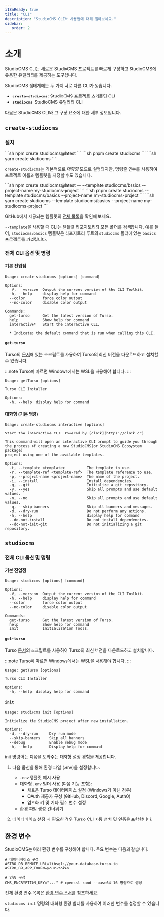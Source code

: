 ```yaml
---
i18nReady: true
title: "CLI"
description: "StudioCMS CLI와 사용법에 대해 알아보세요."
sidebar:
   order: 2
---
```



# 소개

StudioCMS CLI는 새로운 StudioCMS 프로젝트를 빠르게 구성하고 StudioCMS에 유용한 유틸리티를 제공하는 도구입니다.

StudioCMS 생태계에는 두 가지 서로 다른 CLI가 있습니다.

- **`create-studiocms`**: StudioCMS 프로젝트 스캐폴딩 CLI
- **`studiocms`**: StudioCMS 유틸리티 CLI

다음은 StudioCMS CLI와 그 구성 요소에 대한 세부 정보입니다.

## `create-studiocms`

### 설치

<Tabs syncKey='pkgs'>
  <TabItem label="npm" icon="seti:npm">
  ```sh
  npm create studiocms@latest
  ```
  </TabItem>
  <TabItem label="pnpm" icon="pnpm">
  ```sh
  pnpm create studiocms
  ```
  </TabItem>
  <TabItem label="yarn" icon="seti:yarn">
  ```sh
  yarn create studiocms
  ```
  </TabItem>
</Tabs>

`create-studiocms`는 기본적으로 _대화형_ 모드로 실행되지만, 명령줄 인수를 사용하여 프로젝트 이름과 템플릿을 지정할 수도 있습니다.

<Tabs syncKey='pkgs'>
  <TabItem label="npm" icon="seti:npm">
  ```sh
  npm create studiocms@latest -- --template studiocms/basics --project-name my-studiocms-project
  ```
  </TabItem>
  <TabItem label="pnpm" icon="pnpm">
  ```sh
  pnpm create studiocms --template studiocms/basics --project-name my-studiocms-project
  ```
  </TabItem>
  <TabItem label="yarn" icon="seti:yarn">
  ```sh
  yarn create studiocms --template studiocms/basics --project-name my-studiocms-project
  ```
  </TabItem>
</Tabs>

GitHub에서 제공되는 템플릿의 [전체 목록][templates]을 확인해 보세요.

`--template`을 사용할 때 CLI는 템플릿 리포지토리의 모든 폴더를 검색합니다. 예를 들어, `studiocms/basics` 템플릿은 리포지토리 루트의 `studiocms` 폴더에 있는 `basics` 프로젝트를 가리킵니다.

### 전체 CLI 옵션 및 명령

#### 기본 진입점

```log
Usage: create-studiocms [options] [command]

Options:
  -V, --version  Output the current version of the CLI Toolkit.
  -h, --help     display help for command
  --color        force color output
  --no-color     disable color output

Commands:
  get-turso      Get the latest version of Turso.
  help           Show help for command
  interactive*   Start the interactive CLI.

  * Indicates the default command that is run when calling this CLI.
```

#### `get-turso`

Turso의 [문서](https://docs.turso.tech/cli/installation)에 있는 스크립트를 사용하여 Turso의 최신 버전을 다운로드하고 설치할 수 있습니다.

:::note
Turso에 따르면 Windows에서는 WSL을 사용해야 합니다.
:::

```log
Usage: getTurso [options]

Turso CLI Installer

Options:
  -h, --help  display help for command
```

#### 대화형 (기본 명령)

```log
Usage: create-studiocms interactive [options]

Start the interactive CLI. Powered by [clack](https://clack.cc).

This command will open an interactive CLI prompt to guide you through
the process of creating a new StudioCMS(or StudioCMS Ecosystem package)
project using one of the available templates.

Options:
  -t, --template <template>          The template to use.
  -r, --template-ref <template-ref>  The template reference to use.
  -p, --project-name <project-name>  The name of the project.
  -i, --install                      Install dependencies.
  -g, --git                          Initialize a git repository.
  -y, --yes                          Skip all prompts and use default values.
  -n, --no                           Skip all prompts and use default values.
  -q, --skip-banners                 Skip all banners and messages.
  -d, --dry-run                      Do not perform any actions.
  -h, --help                         display help for command
  --do-not-install                   Do not install dependencies.
  --do-not-init-git                  Do not initializing a git repository.
```

## `studiocms`

### 전체 CLI 옵션 및 명령

#### 기본 진입점

```log
Usage: studiocms [options] [command]

Options:
  -V, --version  Output the current version of the CLI Toolkit.
  -h, --help     display help for command
  --color        force color output
  --no-color     disable color output

Commands:
  get-turso      Get the latest version of Turso.
  help           Show help for command
  init           Initialization Tools.
```

#### `get-turso`

Turso [문서](https://docs.turso.tech/cli/installation)의 스크립트를 사용하여 Turso의 최신 버전을 다운로드하고 설치합니다.

:::note
Turso에 따르면 Windows에서는 WSL을 사용해야 합니다.
:::

```log
Usage: getTurso [options]

Turso CLI Installer

Options:
  -h, --help  display help for command
```

#### `init`

```log
Usage: studiocms init [options]

Initialize the StudioCMS project after new installation.

Options:
  -d, --dry-run     Dry run mode
  --skip-banners    Skip all banners
  --debug           Enable debug mode
  -h, --help        Display help for command
```

init 명령어는 다음을 도와주는 대화형 설정 경험을 제공합니다.

1. 다음 옵션을 통해 환경 파일 (.env)을 설정합니다.
   - `.env` 템플릿 예시 사용
   - 대화형 `.env` 빌더 사용 (다음 기능 포함):
     - 새로운 Turso 데이터베이스 설정 (Windows가 아닌 경우)
     - OAuth 제공자 구성 (GitHub, Discord, Google, Auth0)
     - 암호화 키 및 기타 필수 변수 설정
   - 환경 파일 생성 건너뛰기

2. 데이터베이스 설정 시 필요한 경우 Turso CLI 자동 설치 및 인증을 포함합니다.

## 환경 변수

StudioCMS는 여러 환경 변수를 구성해야 합니다. 주요 변수는 다음과 같습니다.

```dotenv
# 데이터베이스 구성
ASTRO_DB_REMOTE_URL=libsql://your-database.turso.io
ASTRO_DB_APP_TOKEN=your-token

# 인증 구성
CMS_ENCRYPTION_KEY="..." # openssl rand --base64 16 명령으로 생성
```

<ReadMore>전체 환경 변수 목록은 [환경 변수 문서][environment-variables]를 참조하세요.</ReadMore>

`studiocms init` 명령의 대화형 환경 빌더를 사용하여 이러한 변수를 설정할 수 있습니다.

[templates]: https://github.com/withstudiocms/templates
[environment-variables]: /ko/start-here/environment-variables/
